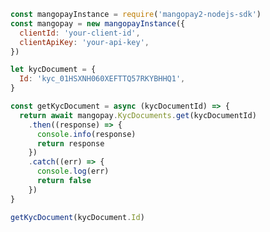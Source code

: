   
```javascript NodeJS  
const mangopayInstance = require('mangopay2-nodejs-sdk')
const mangopay = new mangopayInstance({
  clientId: 'your-client-id',
  clientApiKey: 'your-api-key',
})

let kycDocument = {
  Id: 'kyc_01HSXNH060XEFTTQ57RKYBHHQ1',
}

const getKycDocument = async (kycDocumentId) => {
  return await mangopay.KycDocuments.get(kycDocumentId)
    .then((response) => {
      console.info(response)
      return response
    })
    .catch((err) => {
      console.log(err)
      return false
    })
}

getKycDocument(kycDocument.Id)
```
